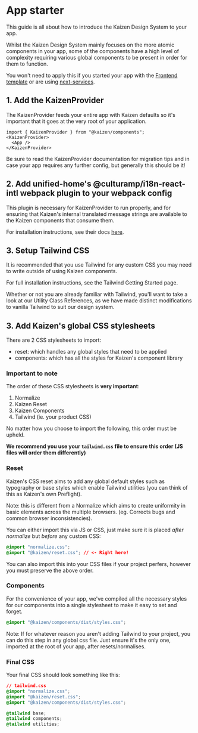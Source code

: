 
<Meta title="Guides/App starter" />

# App starter

This guide is all about how to introduce the Kaizen Design System to your app.

Whilst the Kaizen Design System mainly focuses on the more atomic components in your app, some of the components have a high level of complexity requiring various global components to be present in order for them to function.

<InlineNotification persistent type="informative">You won't need to apply this if you started your app with the <a href="https://github.com/cultureamp/frontend-template" target="_blank" rel="noreferrer">Frontend template</a> or are using <a href="https://github.com/cultureamp/frontend-services/tree/main/packages/next-services">next-services</a>.</InlineNotification>

## 1. Add the KaizenProvider

The <LinkTo pageId="components-kaizen-provider-installation">KaizenProvider</LinkTo> feeds your entire app with Kaizen defaults so it's important that it goes at the very root of your application.
```tsx
import { KaizenProvider } from "@kaizen/components";
<KaizenProvider>
  <App />
</KaizenProvider>
```
Be sure to read the <LinkTo pageId="components-kaizen-provider-installation">KaizenProvider</LinkTo> documentation for migration tips and in case your app requires any further config, but generally this should be it!

## 2. Add unified-home's @culturamp/i18n-react-intl webpack plugin to your webpack config

This plugin is necessary for KaizenProvider to run properly, and for ensuring that Kaizen's internal translated message strings are
available to the Kaizen components that consume them.

For installation instructions, see their docs [here](https://github.com/cultureamp/unified-home/tree/master/packages/i18n-react-intl#integrating-with-webpack).

## 3. Setup Tailwind CSS

It is recommended that you use Tailwind for any custom CSS you may need to write outside of using Kaizen components.

For full installation instructions, see the <LinkTo pageId="systems-tailwind-getting-started">Tailwind Getting Started</LinkTo> page.

Whether or not you are already familiar with Tailwind, you'll want to take a look at our <LinkTo pageId="systems-tailwind-utility-class-references-overview">Utility Class References</LinkTo>, as we have made distinct modifications to vanilla Tailwind to suit our design system.

## 3. Add Kaizen's global CSS stylesheets

There are 2 CSS stylesheets to import:
- reset: which handles any global styles that need to be applied
- components: which has all the styles for Kaizen's component library

### Important to note
The order of these CSS stylesheets is **very important**:
1. Normalize
2. Kaizen Reset
3. Kaizen Components
4. Tailwind (ie. your product CSS)

No matter how you choose to import the following, this order must be upheld.

**We recommend you use your `tailwind.css` file to ensure this order (JS files will order them differently)**

### Reset

Kaizen's CSS reset aims to add any global default styles such as typography or base styles which enable Tailwind utilities (you can think of this as Kaizen's own Preflight).

Note: this is different from a Normalize which aims to create uniformity in basic elements across the multiple browsers. (eg. Corrects bugs and common browser inconsistencies).

You can either import this via JS or CSS, just make sure it is placed _after normalize_ but _before_ any custom CSS:

```css
@import "normalize.css";
@import "@kaizen/reset.css"; // <- Right here!
```

You can also import this into your CSS files if your project perfers, however you must preserve the above order.

### Components

For the convenience of your app, we've compiled all the necessary styles for our components into a single stylesheet to make it easy to set and forget.

```css
@import "@kaizen/components/dist/styles.css";
```

Note: If for whatever reason you aren't adding Tailwind to your project, you can do this step in any global css file. Just ensure it's the only one, imported at the root of your app, after resets/normalises.

### Final CSS

Your final CSS should look something like this:

```css
// tailwind.css
@import "normalize.css";
@import "@kaizen/reset.css";
@import "@kaizen/components/dist/styles.css";

@tailwind base;
@tailwind components;
@tailwind utilities;
```
